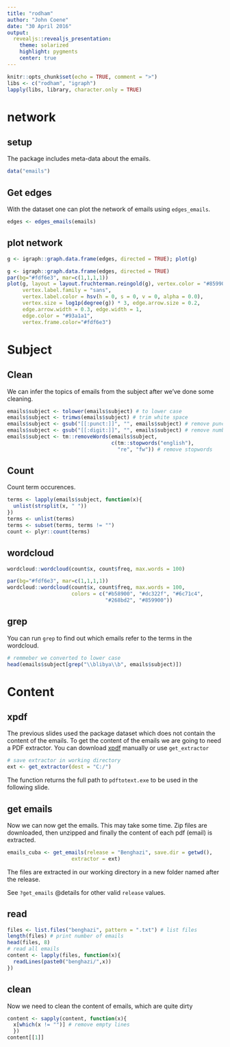---
title: "rodham"
author: "John Coene"
date: "30 April 2016"
output:
  revealjs::revealjs_presentation:
    theme: solarized
    highlight: pygments
    center: true
---

```{r setup, include=FALSE}
knitr::opts_chunk$set(echo = TRUE, comment = ">")
libs <- c("rodham", "igraph")
lapply(libs, library, character.only = TRUE)
```

# network

## setup

The package includes meta-data about the emails.

```{r}
data("emails")
```

## Get edges

With the dataset one can plot the network of emails using `edges_emails`.

```{r}
edges <- edges_emails(emails)
```

## plot network

```{r, eval=FALSE}
g <- igraph::graph.data.frame(edges, directed = TRUE); plot(g)
```

```{r, eval=TRUE, echo=FALSE, fig.height=5}
g <- igraph::graph.data.frame(edges, directed = TRUE)
par(bg="#fdf6e3", mar=c(1,1,1,1))
plot(g, layout = layout.fruchterman.reingold(g), vertex.color = "#859900",
     vertex.label.family = "sans",
     vertex.label.color = hsv(h = 0, s = 0, v = 0, alpha = 0.0), 
     vertex.size = log1p(degree(g)) * 3, edge.arrow.size = 0.2, 
     edge.arrow.width = 0.3, edge.width = 1,
     edge.color = "#93a1a1",
     vertex.frame.color="#fdf6e3")
```

# Subject

## Clean

We can infer the topics of emails from the subject after we've done some cleaning.

```{r}
emails$subject <- tolower(emails$subject) # to lower case
emails$subject <- trimws(emails$subject) # trim white space
emails$subject <- gsub("[[:punct:]]", "", emails$subject) # remove punctation
emails$subject <- gsub("[[:digit:]]", "", emails$subject) # remove numbers
emails$subject <- tm::removeWords(emails$subject, 
                                  c(tm::stopwords("english"),
                                    "re", "fw")) # remove stopwords  
```

## Count

Count term occurences.

```{r}
terms <- lapply(emails$subject, function(x){ 
  unlist(strsplit(x, " "))
})
terms <- unlist(terms)
terms <- subset(terms, terms != "")
count <- plyr::count(terms)
```

## wordcloud

```{r, eval=FALSE}
wordcloud::wordcloud(count$x, count$freq, max.words = 100)
```

```{r, echo=FALSE, fig.height=5}
par(bg="#fdf6e3", mar=c(1,1,1,1))
wordcloud::wordcloud(count$x, count$freq, max.words = 100, 
                     colors = c("#b58900", "#dc322f", "#6c71c4",
                                "#268bd2", "#859900"))
```

## grep

You can run `grep` to find out which emails refer to the terms in the wordcloud.

```{r}
# remmeber we converted to lower case
head(emails$subject[grep("\\blibya\\b", emails$subject)])
```

# Content

## xpdf

The previous slides used the package dataset which does not contain the content of the emails. To get the content of the emails we are going to need a PDF extractor. You can download [xpdf](www.foolabs.com/xpdf/download.html) manually or use `get_extractor`

```{r, eval=FALSE}
# save extractor in working directory
ext <- get_extractor(dest = "C:/")
```

The function returns the full path to `pdftotext.exe` to be used in the following slide.

## get emails

Now we can now get the emails. This may take some time. Zip files are downloaded, then unzipped and finally the content of each pdf (email) is extracted.

```{r, eval=FALSE}
emails_cuba <- get_emails(release = "Benghazi", save.dir = getwd(),
                     extractor = ext)
```

The files are extracted in our working directory in a new folder named after the release.

See `?get_emails` @details for other valid `release` values.

## read

```{r}
files <- list.files("benghazi", pattern = ".txt") # list files
length(files) # print number of emails
head(files, 8)
# read all emails
content <- lapply(files, function(x){
  readLines(paste0("benghazi/",x))
})
```

## clean

Now we need to clean the content of emails, which are quite dirty

```{r}
content <- sapply(content, function(x){
  x[which(x != "")] # remove empty lines
  })
content[[1]]
```